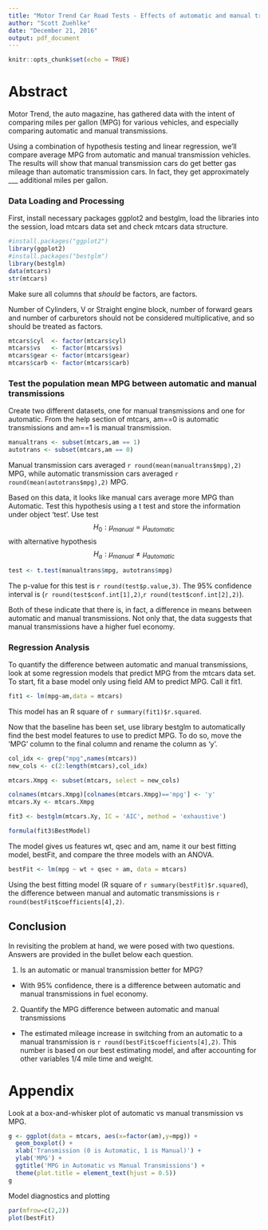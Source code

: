 ```yaml
---
title: "Motor Trend Car Road Tests - Effects of automatic and manual transmission on MPG"
author: "Scott Zuehlke"
date: "December 21, 2016"
output: pdf_document
---
```


```r
knitr::opts_chunk$set(echo = TRUE)
```

# Abstract

Motor Trend, the auto magazine, has gathered data with the intent of comparing miles per gallon (MPG) for various vehicles, and especially comparing automatic and manual transmissions.

Using a combination of hypothesis testing and linear regression, we'll compare average MPG from automatic and manual transmission vehicles.  The results will show that manual transmission cars do get better gas mileage than automatic transmission cars.  In fact, they get approximately ___ additional miles per gallon.

### Data Loading and Processing
First, install necessary packages ggplot2 and bestglm, load the libraries into the session, load mtcars data set and check mtcars data structure.
```r
#install.packages("ggplot2")
library(ggplot2)
#install.packages("bestglm")
library(bestglm)
data(mtcars)
str(mtcars)
```

Make sure all columns that _should_ be factors, are factors.

Number of Cylinders, V or Straight engine block, number of forward gears and number of carburetors should not be considered multiplicative, and so should be treated as factors.

```r
mtcars$cyl  <- factor(mtcars$cyl)
mtcars$vs   <- factor(mtcars$vs)
mtcars$gear <- factor(mtcars$gear)
mtcars$carb <- factor(mtcars$carb)
```

### Test the population mean MPG between automatic and manual transmissions

Create two different datasets, one for manual transmissions and one for automatic.  From the help section of mtcars, am==0 is automatic transmissions and am==1 is manual transmission.

```r
manualtrans <- subset(mtcars,am == 1)
autotrans <- subset(mtcars,am == 0)
```

Manual transmission cars averaged `r round(mean(manualtrans$mpg),2)` MPG, while automatic transmission cars averaged `r round(mean(autotrans$mpg),2)` MPG.


Based on this data, it looks like manual cars average more MPG than Automatic.  Test this hypothesis using a t test and store the information under object 'test'.  Use test $$H_{0}: \mu_{manual} = \mu_{automatic}$$ with alternative hypothesis $$H_{a}: \mu_{manual} \neq \mu_{automatic}$$

```r
test <- t.test(manualtrans$mpg, autotrans$mpg)
```

The p-value for this test is `r round(test$p.value,3)`. 
The 95% confidence interval is (`r round(test$conf.int[1],2)`,`r round(test$conf.int[2],2)`).

Both of these indicate that there is, in fact, a difference in means between automatic and manual transmissions.  Not only that, the data suggests that manual transmissions have a higher fuel economy.

### Regression Analysis

To quantify the difference between automatic and manual transmissions, look at some regression models that predict MPG from the mtcars data set.  To start, fit a base model only using field AM to predict MPG.  Call it fit1.

```r
fit1 <- lm(mpg~am,data = mtcars)
```

This model has an R square of `r summary(fit1)$r.squared`.


Now that the baseline has been set, use library bestglm to automatically find the best model features to use to predict MPG.  To do so, move the 'MPG' column to the final column and rename the column as 'y'.

```r
col_idx <- grep("mpg",names(mtcars))
new_cols <- c(2:length(mtcars),col_idx)

mtcars.Xmpg <- subset(mtcars, select = new_cols)

colnames(mtcars.Xmpg)[colnames(mtcars.Xmpg)=='mpg'] <- 'y'
mtcars.Xy <- mtcars.Xmpg

fit3 <- bestglm(mtcars.Xy, IC = 'AIC', method = 'exhaustive')
```

```r
formula(fit3$BestModel)
```

The model gives us features wt, qsec and am, name it our best fitting model, bestFit, and compare the three models with an ANOVA.

```r
bestFit <- lm(mpg ~ wt + qsec + am, data = mtcars)
```

Using the best fitting model (R square of `r summary(bestFit)$r.squared`), the difference between manual and automatic transmissions is `r round(bestFit$coefficients[4],2)`.

## Conclusion
In revisiting the problem at hand, we were posed with two questions.  Answers are provided in the bullet below each question.

1. Is an automatic or manual transmission better for MPG?
* With 95% confidence, there is a difference between automatic and  manual transmissions in fuel economy.
2. Quantify the MPG difference between automatic and manual transmissions
* The estimated mileage increase in switching from an automatic to a manual transmission is `r round(bestFit$coefficients[4],2)`.  This number is based on our best estimating  model, and after accounting for other variables 1/4 mile time and weight.


# Appendix

Look at a box-and-whisker plot of automatic vs manual transmission vs MPG.

```r
g <- ggplot(data = mtcars, aes(x=factor(am),y=mpg)) +
  geom_boxplot() +
  xlab('Transmission (0 is Automatic, 1 is Manual)') +
  ylab('MPG') +
  ggtitle('MPG in Automatic vs Manual Transmissions') + 
  theme(plot.title = element_text(hjust = 0.5))
g
```


Model diagnostics and plotting

```r
par(mfrow=c(2,2))
plot(bestFit)

```


